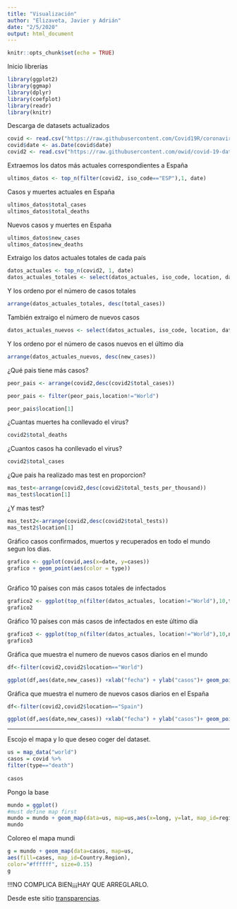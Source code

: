 ---
title: "Visualización"
author: "Elizaveta, Javier y Adrián"
date: "2/5/2020"
output: html_document
---

```{r setup, include=FALSE}
knitr::opts_chunk$set(echo = TRUE)
```

Inicio librerías

```{r, warning=FALSE}
library(ggplot2)
library(ggmap)
library(dplyr)
library(coefplot)
library(readr)
library(knitr)
```

Descarga de datasets actualizados

```{r, warning=FALSE}
covid <- read.csv("https://raw.githubusercontent.com/Covid19R/coronavirus/master/csv/coronavirus.csv", stringsAsFactors = FALSE)
covid$date <- as.Date(covid$date)
covid2 <- read.csv("https://raw.githubusercontent.com/owid/covid-19-data/7d57bf19c5ec110069e81e1ec145b6b8d61219fa/public/data/owid-covid-data.csv")
```

Extraemos los datos más actuales correspondientes a España

```{r}
ultimos_datos <- top_n(filter(covid2, iso_code=="ESP"),1, date)
```

Casos y muertes actuales en España

```{r}
ultimos_datos$total_cases
ultimos_datos$total_deaths
```

Nuevos casos y muertes en España

```{r}
ultimos_datos$new_cases
ultimos_datos$new_deaths
```

Extraigo los datos actuales totales de cada país

```{r}
datos_actuales <- top_n(covid2, 1, date)
datos_actuales_totales <- select(datos_actuales, iso_code, location, date, total_cases, total_deaths)
```

Y los ordeno por el número de casos totales

```{r}
arrange(datos_actuales_totales, desc(total_cases))
```

También extraigo el número de nuevos casos

```{r}
datos_actuales_nuevos <- select(datos_actuales, iso_code, location, date, new_cases, new_deaths)
```

Y los ordeno por el número de casos nuevos en el último día

```{r}
arrange(datos_actuales_nuevos, desc(new_cases))
```


¿Qué pais tiene más casos?

```{r}
peor_pais <- arrange(covid2,desc(covid2$total_cases))

peor_pais <- filter(peor_pais,location!="World")

peor_pais$location[1]
```


¿Cuantas muertes ha conllevado el virus?

```{r}
covid2$total_deaths
```

¿Cuantos casos ha conllevado el virus?

```{r}
covid2$total_cases
```


¿Que pais ha realizado mas test en proporcion?


```{r}
mas_test<-arrange(covid2,desc(covid2$total_tests_per_thousand))
mas_test$location[1]
```

¿Y mas test?

```{r}
mas_test2<-arrange(covid2,desc(covid2$total_tests))
mas_test2$location[1]
```



Gráfico casos confirmados, muertos y recuperados en todo el mundo segun los dias.

```{r,eval=TRUE}
grafico <- ggplot(covid,aes(x=date, y=cases))
grafico + geom_point(aes(color = type))
            
```

Gráfico 10 países con más casos totales de infectados

```{r}
grafico2 <- ggplot(top_n(filter(datos_actuales, location!="World"),10,total_cases), aes(x=iso_code, y=total_cases)) + geom_col(aes(color=iso_code))
grafico2
```

Gráfico 10 países con más casos de infectados en este último día

```{r}
grafico3 <- ggplot(top_n(filter(datos_actuales, location!="World"),10,new_cases), aes(x=iso_code, y=new_cases)) + geom_col(aes(color=iso_code))
grafico3
```



Gráfica que muestra el numero de nuevos casos diarios en el mundo

```{r}



df<-filter(covid2,covid2$location=="World")

ggplot(df,aes(date,new_cases)) +xlab("fecha") + ylab("casos")+ geom_point(aes(color=new_cases))+  theme_minimal() 

```



Gráfica que muestra el numero de nuevos casos diarios en el España

```{r}




df<-filter(covid2,covid2$location=="Spain")

ggplot(df,aes(date,new_cases)) +xlab("fecha") + ylab("casos")+ geom_point(aes(color=new_cases))+  theme_minimal() 

```






********************************

Escojo el mapa y lo que deseo coger del dataset.

```{r,eval=TRUE}
us = map_data("world")
casos = covid %>%
filter(type=="death")
  
casos
```

Pongo la base 
```{r,eval=TRUE}
mundo = ggplot()
#must define map first
mundo = mundo + geom_map(data=us, map=us,aes(x=long, y=lat, map_id=region),fill="#ffffff",color="#ffffff", size=0.15)
mundo
```
Coloreo el mapa mundi

```{r,eval=TRUE}
g = mundo + geom_map(data=casos, map=us,
aes(fill=cases, map_id=Country.Region),
color="#ffffff", size=0.15)
g
```
!!!NO COMPLICA BIEN¡¡¡HAY QUE ARREGLARLO.


Desde este sitio [transparencias](https://web.stanford.edu/~imalone/VAM/VAMSlides.pdf).

